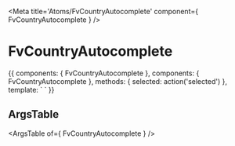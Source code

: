 
<Meta title='Atoms/FvCountryAutocomplete' component={ FvCountryAutocomplete } />

# FvCountryAutocomplete

<Canvas>
<Story name='Common' height='150px'>{{
  components: { FvCountryAutocomplete },  components: { FvCountryAutocomplete },
  methods: {
    selected: action('selected')
  },
  template: `<FvCountryAutocomplete
    @country:selected="selected"
  >
  </FvCountryAutocomplete>`
}}</Story>
</Canvas>

## ArgsTable

<ArgsTable of={ FvCountryAutocomplete } />
